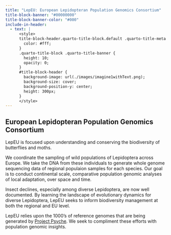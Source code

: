 ```yaml
---
title: "LepEU: European Lepidopteran Population Genomics Consortium"
title-block-banner: "#00000000"
title-block-banner-color: "#000"
include-in-header:
  - text: |
      <style>
      title-block-header.quarto-title-block.default .quarto-title-meta {
        color: #fff;
      }
      .quarto-title-block .quarto-title-banner {
        height: 10;
        opacity: 0;
      }
      #title-block-header {
        background-image: url(./images/imagine1withText.png);
        background-size: cover;
        background-position-y: center;
        height: 300px;
      }
      </style>
---
```


## European Lepidopteran Population Genomics Consortium

LepEU is focused upon understanding and conserving the biodiversity of butterflies and moths.

We coordinate the sampling of wild populations of Lepidoptera across Europe. We take the DNA from these individuals to generate whole genome sequencing data of regional populaion samples for each species. Our goal is to conduct continental scale, comparative population genomic analyses of local adaptation, over space and time. 

Insect declines, especially among diverse Lepidoptera, are now well documented. By learning the landscape of evolutionary dynamics for diverse Lepidoptera, LepEU seeks to inform biodiversity management at both the regional and EU level.

LepEU relies upon the 1000's of reference genomes that are being generated by [Project Psyche](https://www.projectpsyche.org/). We seek to compliment these efforts with population genomic insights.

